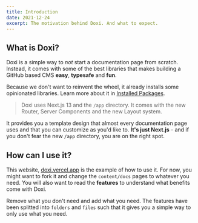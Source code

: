 ```yaml
---
title: Introduction
date: 2021-12-24
excerpt: The motivation behind Doxi. And what to expect.
---
```


## What is Doxi?

Doxi is a simple way to _not_ start a documentation page from scratch. Instead, it comes with some of the best libraries that makes building a GitHub based CMS **easy**, **typesafe** and **fun**.

Because we don't want to reinvent the wheel, it already installs some opinionated libraries. Learn more about it in [Installed Packages](/getting-started/installed-packages).

> Doxi uses Next.js 13 and the `/app` directory. It comes with the new Router, Server Components and the new Layout system.

It provides you a template design that almost every documentation page uses and that you can customize as you'd like to. **It's just Next.js** - and if you don't fear the new `/app` directory, you are on the right spot.

## How can I use it?

This website, [doxi.vercel.app](https://doxi.vercel.app) is the example of how to use it. For now, you might want to fork it and change the `content/docs` pages to whatever you need. You will also want to read the **features** to understand what benefits come with Doxi.

Remove what you don't need and add what you need. The features have been splitted into `folders` and `files` such that it gives you a simple way to only use what you need.
